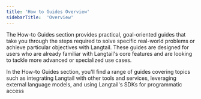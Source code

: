 ```yaml
---
title: 'How to Guides Overview'
sidebarTitle:  'Overview'
---
```

The How-to Guides section provides practical, goal-oriented guides that take you through the steps required to solve specific real-world problems or achieve particular objectives with Langtail. These guides are designed for users who are already familiar with Langtail's core features and are looking to tackle more advanced or specialized use cases.

In the How-to Guides section, you'll find a range of guides covering topics such as integrating Langtail with other tools and services, leveraging external language models, and using Langtail's SDKs for programmatic access